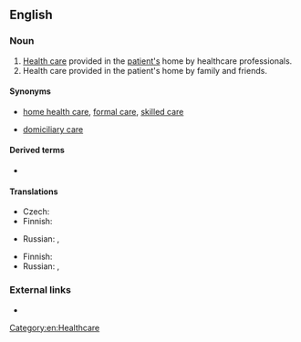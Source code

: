 ==English==

===Noun===
{{en-noun|head=[[home]] [[care]]|-}}

# [[health care|Health care]] provided in the [[patient|patient's]] home by healthcare professionals.
# Health care provided in the patient's home by family and friends.

====Synonyms====
* {{sense|by healthcare professionals}} [[home health care]], [[formal care]], {{qualifier|US}} [[skilled care]]
* [[domiciliary care]]

====Derived terms====
* {{l|en|home carer}}

====Translations====
{{trans-top|health care provided in the patient's home by healthcare professionals}}
* Czech: {{t-|cs|domácí péče|f}}
* Finnish: {{t-|fi|kotihoito}}
{{trans-mid}}
* Russian: {{t-|ru|медицинская помощь на дому|f|tr=medicínskaja pómošč na domú|sc=Cyrl}}, {{t-|ru|стационар на дому|m|tr=stacionár na domú|sc=Cyrl}}
{{trans-bottom}}

{{trans-top|health care provided in the patient's home by family and friends}}
* Finnish: {{t-|fi|kotihoito}}
* Russian: {{t-|ru|домашний уход|m|tr=domašnij uxód|sc=Cyrl}}, {{t-|ru|уход на дому|m|tr=uxód na domú|sc=Cyrl}}
{{trans-mid}}
{{trans-bottom}}

===External links===
* {{pedia}}

[[Category:en:Healthcare]]